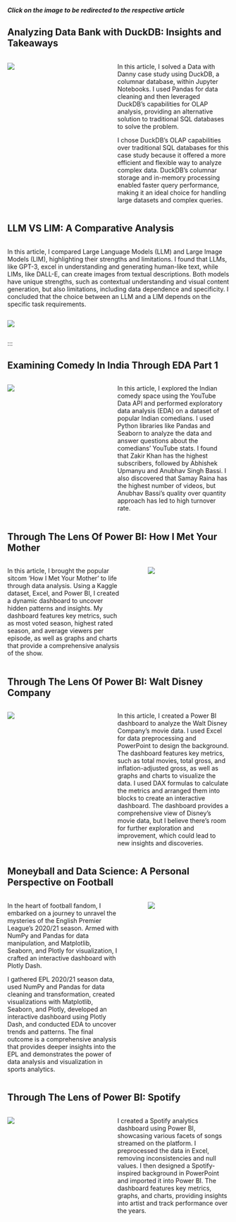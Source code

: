  
::: {.callout-note title="Important Note Before Proceding Further"}
***Click on the image to be redirected to the respective article***
:::

## Analyzing Data Bank with DuckDB: Insights and Takeaways

::: columns
::: {.column width="40%"}
[![](images/duckdb.png)](https://medium.com/@varghesesherwin/analyzing-data-bank-with-duckdb-insights-and-takeaways-6d28901d8f7c){target="_blank"}
:::

::: {.column width="5%"}
:::

::: {.column width="55%"}
In this article, I solved a Data with Danny case study using DuckDB, a columnar database, within Jupyter Notebooks. I used Pandas for data cleaning and then leveraged DuckDB's capabilities for OLAP analysis, providing an alternative solution to traditional SQL databases to solve the problem.

I chose DuckDB's OLAP capabilities over traditional SQL databases for this case study because it offered a more efficient and flexible way to analyze complex data. DuckDB's columnar storage and in-memory processing enabled faster query performance, making it an ideal choice for handling large datasets and complex queries.
:::
:::

## LLM VS LIM: A Comparative Analysis

::: columns

::: {.column width="55%"}
In this article, I compared Large Language Models (LLM) and Large Image Models (LIM), highlighting their strengths and limitations. I found that LLMs, like GPT-3, excel in understanding and generating human-like text, while LIMs, like DALL-E, can create images from textual descriptions. Both models have unique strengths, such as contextual understanding and visual content generation, but also limitations, including data dependence and specificity. I concluded that the choice between an LLM and a LIM depends on the specific task requirements.
::: 
:::

::: {.column width="40%"}
[![](images/llmvslim.png)](https://medium.com/gopenai/large-language-models-llm-vs-large-image-models-lim-a-comparative-analysis-91d770443bab){target="_blank"}
:::
:::



## Examining Comedy In India Through EDA Part 1

::: columns
::: {.column width="40%"}
[![](images/comedy.png)](https://medium.com/@varghesesherwin/examining-comedy-in-india-through-eda-part-1-7439381f9ad1){target="_blank"}
:::

::: {.column width="5%"}
:::

::: {.column width="55%"}
In this article, I explored the Indian comedy space using the YouTube Data API and performed exploratory data analysis (EDA) on a dataset of popular Indian comedians. I used Python libraries like Pandas and Seaborn to analyze the data and answer questions about the comedians' YouTube stats. I found that Zakir Khan has the highest subscribers, followed by Abhishek Upmanyu and Anubhav Singh Bassi. I also discovered that Samay Raina has the highest number of videos, but Anubhav Bassi's quality over quantity approach has led to high turnover rate.
:::
:::

## Through The Lens Of Power BI: How I Met Your Mother

::: columns
::: {.column width="55%"}
In this article, I brought the popular sitcom 'How I Met Your Mother' to life through data analysis. Using a Kaggle dataset, Excel, and Power BI, I created a dynamic dashboard to uncover hidden patterns and insights. My dashboard features key metrics, such as most voted season, highest rated season, and average viewers per episode, as well as graphs and charts that provide a comprehensive analysis of the show.
:::

::: {.column width="5%"}
:::

::: {.column width="40%"}
[![](images/himym.png)](https://medium.com/gopenai/through-the-lens-of-power-bi-how-i-met-your-mother-3e3e6067f227){target="_blank"}

:::
:::

## Through The Lens Of Power BI: Walt Disney Company

::: columns
::: {.column width="40%"}
[![](images/disney.png)](https://medium.com/@varghesesherwin/through-the-lens-of-power-bi-walt-disney-company-8760ab9527c6){target="_blank"}

:::

::: {.column width="5%"}
:::

::: {.column width="55%"}
In this article, I created a Power BI dashboard to analyze the Walt Disney Company's movie data. I used Excel for data preprocessing and PowerPoint to design the background. The dashboard features key metrics, such as total movies, total gross, and inflation-adjusted gross, as well as graphs and charts to visualize the data. I used DAX formulas to calculate the metrics and arranged them into blocks to create an interactive dashboard. The dashboard provides a comprehensive view of Disney's movie data, but I believe there's room for further exploration and improvement, which could lead to new insights and discoveries.

:::
:::

## Moneyball and Data Science: A Personal Perspective on Football

::: columns
::: {.column width="55%"}
In the heart of football fandom, I embarked on a journey to unravel the mysteries of the English Premier League’s 2020/21 season. Armed with NumPy and Pandas for data manipulation, and Matplotlib, Seaborn, and Plotly for visualization, I crafted an interactive dashboard with Plotly Dash.

I gathered EPL 2020/21 season data, used NumPy and Pandas for data cleaning and transformation, created visualizations with Matplotlib, Seaborn, and Plotly, developed an interactive dashboard using Plotly Dash, and conducted EDA to uncover trends and patterns. The final outcome is a comprehensive analysis that provides deeper insights into the EPL and demonstrates the power of data analysis and visualization in sports analytics.
:::

::: {.column width="5%"}
:::

::: {.column width="40%"}
[![](images/moneyball.png)](https://medium.com/@varghesesherwin/moneyball-and-data-science-a-personal-perspective-on-football-634bbf6f676c){target="_blank"}

:::
:::

## Through The Lens of Power BI: Spotify

::: columns
::: {.column width="40%"}
[![](images/spotify.png)](https://medium.com/@varghesesherwin/through-the-lens-of-power-bi-walt-disney-company-8760ab9527c6){target="_blank"}
:::

::: {.column width="5%"}
:::

::: {.column width="55%"}
I created a Spotify analytics dashboard using Power BI, showcasing various facets of songs streamed on the platform. I preprocessed the data in Excel, removing inconsistencies and null values. I then designed a Spotify-inspired background in PowerPoint and imported it into Power BI. The dashboard features key metrics, graphs, and charts, providing insights into artist and track performance over the years.
:::
:::
